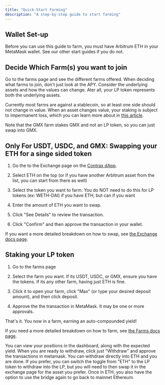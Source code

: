 ```yaml
---
title: "Quick-Start Farming"
description: "A step-by-step guide to start farming"
---
```


## Wallet Set-up

Before you can use this guide to farm, you must have Arbitrum ETH in your MetaMask wallet. See our other start guides if you do not.

## Decide Which Farm(s) you want to join

Go to the farms page and see the different farms offered. When deciding what farms to join, don't just look at the APY. Consider the underlying assets and how the values can change. Ater all, your LP token represents both the underlying assets.

Currently most farms are against a stablecoin, so at least one side should not change in value. When an asset changes value, your staking is subject to impermanent loss, which you can learn more about in [this article](https://medium.com/coinmonks/understanding-impermanent-loss-9ac6795e5baa).

Note that the GMX farm stakes GMX and not an LP token, so you can just swap into GMX.

## Only For USDT, USDC, and GMX: Swapping your ETH for a singe sided token

1. Go the to the Exchange page on the [Contrax dApp](https://beta.contrax.finance/).

2. Select ETH on the top (or if you have another Arbitrum asset from the list, you can start from there as well)

3. Select the token you want to farm. You do NOT need to do this for LP tokens (ex: WETH-DAI) if you have ETH, but can if you want

4. Enter the amount of ETH you want to swap.

5. Click "See Details" to review the transaction.

6. Click "Confirm" and then approve the transaction in your wallet.

If you want a more detailed breakdown on how to swap, see [the Exchange docs page](../contrax-dapp/exchange).

## Staking your LP token

1. Go to the farms page

2. Select the farm you want. If its USDT, USDC, or GMX, ensure you have the tokens. If its any other farm, having just ETH is fine.

3. Click it to open your farm, click "Max" (or type your desired deposit amount), and then click deposit.

4. Approve the the transaction in MetaMask. It may be one or more approvals.

That's it. You now in a farm, earning an auto-compounded yield!

If you need a more detailed breakdown on how to farm, see [the Farms docs page](../contrax-dapp/farms).

You can view your positions in the dashboard, along with the expected yield. When you are ready to withdraw, click just "Withdraw" and approve the transactions in metamask.
You can withdraw directly into ETH and you are done. If you prefer, you can switch the toggle from "ETH" to the LP token to withdraw into the LP, but you will need to then swap it in the exchange page for the asset you prefer.
Once in ETH, you also have the option to use the bridge again to go back to mainnet Ethereum.
